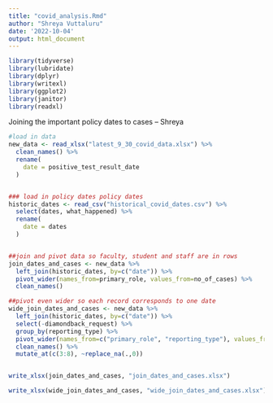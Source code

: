 ```yaml
---
title: "covid_analysis.Rmd"
author: "Shreya Vuttaluru"
date: '2022-10-04'
output: html_document
---
```


```r
library(tidyverse)
library(lubridate)
library(dplyr)
library(writexl)
library(ggplot2)
library(janitor)
library(readxl)
```


Joining the important policy dates to cases -- Shreya
```r

#load in data
new_data <- read_xlsx("latest_9_30_covid_data.xlsx") %>%
  clean_names() %>%
  rename(
    date = positive_test_result_date
  )


### load in policy dates policy dates
historic_dates <- read_csv("historical_covid_dates.csv") %>%
  select(dates, what_happened) %>%
  rename(
    date = dates
  )


##join and pivot data so faculty, student and staff are in rows
join_dates_and_cases <- new_data %>%
  left_join(historic_dates, by=c("date")) %>%
  pivot_wider(names_from=primary_role, values_from=no_of_cases) %>%
  clean_names()

##pivot even wider so each record corresponds to one date
wide_join_dates_and_cases <- new_data %>%
  left_join(historic_dates, by=c("date")) %>%
  select(-diamondback_request) %>%
  group_by(reporting_type) %>%
  pivot_wider(names_from=c("primary_role", "reporting_type"), values_from=no_of_cases) %>%
  clean_names() %>%
  mutate_at(c(3:8), ~replace_na(.,0))


write_xlsx(join_dates_and_cases, "join_dates_and_cases.xlsx")

write_xlsx(wide_join_dates_and_cases, "wide_join_dates_and_cases.xlsx")


```